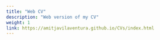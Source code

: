 ```yaml
---
title: "Web CV"
description: "Web version of my CV"
weight: 1
link: https://amitjavilaventura.github.io/CVs/index.html
---
```

